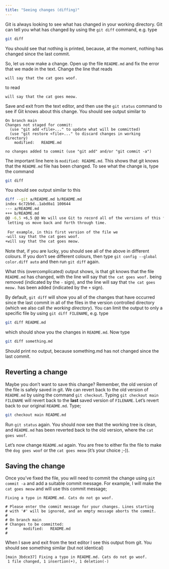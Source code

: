 ```yaml
---
title: "Seeing changes (diffing)"
---
```




Git is always looking to see what has changed in your working directory. Git can tell you what has changed by using the `git diff` command, e.g. type

```.bash

git diff
```

You should see that nothing is printed, because, at the moment, nothing has changed since the last commit.

So, let us now make a change. Open up the file `README.md` and fix the error that we made in the text. Change the line that reads

```
will say that the cat goes woof.
```

to read

```
will say that the cat goes meow.
```

Save and exit from the text editor, and then use the `git status` command to see if Git knows about this change. You should see output similar to

```
On branch main
Changes not staged for commit:
  (use "git add <file>..." to update what will be committed)
  (use "git restore <file>..." to discard changes in working directory)
	modified:   README.md

no changes added to commit (use "git add" and/or "git commit -a")
```

The important line here is `modified: README.md`. This shows that git knows that the `README.md` file has been changed. To see what the change is, type the command

```.bash
git diff
```

You should see output similar to this

```.bash
diff --git a/README.md b/README.md
index 6c72b9d..1abd0a1 100644
--- a/README.md
+++ b/README.md
@@ -6,5 +6,5 @@ We will use Git to record all of the versions of this file,
 letting us move back and forth through time.
 
 For example, in this first version of the file we
-will say that the cat goes woof.
+will say that the cat goes meow.
```

::: {#tip .callout-tip title="Diff output" icon=false} 
Note that, if you are lucky, you should see all of the above in different colours. If you don’t see different colours, then type `git config --global color.diff auto` and then run `git diff` again.
:::

What this (overcomplicated) output shows, is that git knows that the file `README.md` has changed, with the line will say that `the cat goes woof.` being removed (indicated by the `-` sign), and the line will say that `the cat goes meow.` has been added (indicated by the `+` sign).

By default, `git diff` will show you all of the changes that have occurred since the last commit in all of the files in the version controlled directory (which we also call *the working directory*). You can limit the output to only a specific file by using `git diff FILENAME`, e.g. type

```.bash
git diff README.md
```

which should show you the changes in `README.md`. Now type

```.bash
git diff something.md
```

Should print no output, because something.md has not changed since the last commit.


## Reverting a change

Maybe you don't want to save this change? Remember, the old version of the file is safely saved in git. We can 
revert back to the old version of `README.md` by using the command `git checkout`. Typing `git checkout main FILENAME`
will revert back to the **last** saved version of `FILENAME`. Let's revert back to our original `README.md`. Type;

```.bash
git checkout main README.md
```

Run `git status` again. You should now see that the working tree is clean, and `README.md` has been 
reverted back to the old version, where the `cat goes woof`.

Let's now change `README.md` again. You are free to either fix the file to make the `dog goes woof` or
the `cat goes meow` (it's your choice ;-)).

## Saving the change

Once you've fixed the file, you will need to commit the change using `git commit -a` and add a suitable
commit message. For example, I will make the `cat goes meow` and will use this commit message;

```
Fixing a typo in README.md. Cats do not go woof.

# Please enter the commit message for your changes. Lines starting
# with '#' will be ignored, and an empty message aborts the commit.
#
# On branch main
# Changes to be committed:
#       modified:   README.md
#
```

When I save and exit from the text editor I see this output from git. You should see something
similar (but not identical)

```
[main 3bdce37] Fixing a typo in README.md. Cats do not go woof.
 1 file changed, 1 insertion(+), 1 deletion(-)
```

